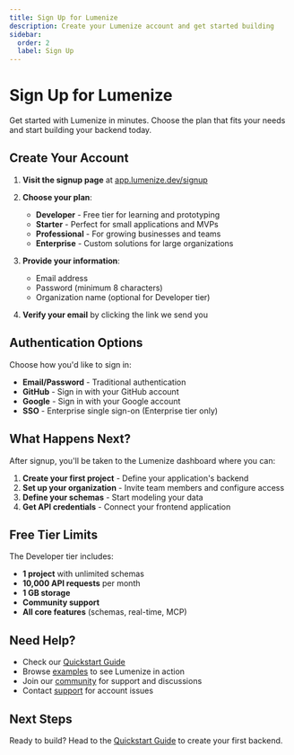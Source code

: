 ```yaml
---
title: Sign Up for Lumenize
description: Create your Lumenize account and get started building
sidebar:
  order: 2
  label: Sign Up
---
```


# Sign Up for Lumenize

Get started with Lumenize in minutes. Choose the plan that fits your needs and start building your backend today.

## Create Your Account

1. **Visit the signup page** at [app.lumenize.dev/signup](https://app.lumenize.dev/signup)
2. **Choose your plan**:
   - **Developer** - Free tier for learning and prototyping
   - **Starter** - Perfect for small applications and MVPs
   - **Professional** - For growing businesses and teams
   - **Enterprise** - Custom solutions for large organizations

3. **Provide your information**:
   - Email address
   - Password (minimum 8 characters)
   - Organization name (optional for Developer tier)

4. **Verify your email** by clicking the link we send you

## Authentication Options

Choose how you'd like to sign in:

- **Email/Password** - Traditional authentication
- **GitHub** - Sign in with your GitHub account
- **Google** - Sign in with your Google account
- **SSO** - Enterprise single sign-on (Enterprise tier only)

## What Happens Next?

After signup, you'll be taken to the Lumenize dashboard where you can:

1. **Create your first project** - Define your application's backend
2. **Set up your organization** - Invite team members and configure access
3. **Define your schemas** - Start modeling your data
4. **Get API credentials** - Connect your frontend application

## Free Tier Limits

The Developer tier includes:

- **1 project** with unlimited schemas
- **10,000 API requests** per month
- **1 GB storage** 
- **Community support**
- **All core features** (schemas, real-time, MCP)

## Need Help?

- Check our [Quickstart Guide](/docs/getting-started/quickstart)
- Browse [examples](/docs/examples) to see Lumenize in action
- Join our [community](/docs/community) for support and discussions
- Contact [support](mailto:support@lumenize.dev) for account issues

## Next Steps

Ready to build? Head to the [Quickstart Guide](/docs/getting-started/quickstart) to create your first backend.
